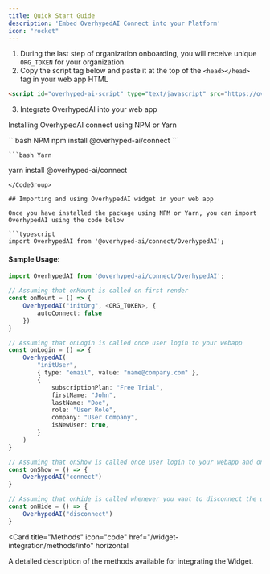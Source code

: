 ```yaml
---
title: Quick Start Guide
description: 'Embed OverhypedAI Connect into your Platform'
icon: "rocket"
---
```


1. During the last step of organization onboarding, you will receive unique `ORG_TOKEN` for your organization.
2. Copy the script tag below and paste it at the top of the `<head></head>` tag in your web app HTML

```html index.html
<script id="overhyped-ai-script" type="text/javascript" src="https://overhypedcdn.blob.core.windows.net/oai-connect/prod/main.js" defer></script>
```

3. Integrate OverhypedAI into your web app

Installing OverhypedAI connect using NPM or Yarn

<CodeGroup>
    ```bash NPM
npm install @overhyped-ai/connect
```

    ```bash Yarn
yarn install @overhyped-ai/connect
```
</CodeGroup>

## Importing and using OverhypedAI widget in your web app

Once you have installed the package using NPM or Yarn, you can import OverhypedAI using the code below

```typescript
import OverhypedAI from '@overhyped-ai/connect/OverhypedAI';
```

#### Sample Usage:

```typescript
import OverhypedAI from '@overhyped-ai/connect/OverhypedAI';

// Assuming that onMount is called on first render
const onMount = () => {
    OverhypedAI("initOrg", <ORG_TOKEN>, {
        autoConnect: false
    })
}

// Assuming that onLogin is called once user login to your webapp
const onLogin = () => {
    OverhypedAI(
        "initUser",
        { type: "email", value: "name@company.com" },
        {
            subscriptionPlan: "Free Trial",
            firstName: "John",
            lastName: "Doe",
            role: "User Role",
            company: "User Company",
            isNewUser: true,
        }
    )
}

// Assuming that onShow is called once user login to your webapp and onLogin is called.
const onShow = () => {
    OverhypedAI("connect")
}

// Assuming that onHide is called whenever you want to disconnect the user. Ex: onLogout
const onHide = () => {
    OverhypedAI("disconnect")
}
```

<Card
  title="Methods"
  icon="code"
  href="/widget-integration/methods/info"
  horizontal
>
  A detailed description of the methods available for integrating the Widget.
</Card>

